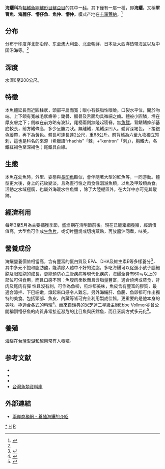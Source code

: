 {{Speciesbox
| taxon = Rachycentron canadum
| name = 海鱺
| image = cobia.jpg
| status = LC
| status_system = IUCN3.1
| binomial_authority = [[Carolus_Linnaeus|Linnaeus]], 1766
| synonyms = *''Gasterosteus canadus'', Linnaeus, 1766
*''Elacate canada'', Linnaeus, 1766
*''Rachicentron canadum'', Linnaeus, 1766
*''Rachycentrodon canadum'', Linnaeus, 1766
*''Scomber niger'', Bloch, 1793
*''Apolectus niger'', Bloch, 1793
*''Naucrates niger'', Bloch, 1793
*''Centronotus gardenii'', Lacepède, 1801
*''Centronotus spinosus'', Mitchill, 1815
*''Rachycentron typus'', Kaup, 1826
*''Elacate motta'', Cuvier, 1829
*''Elacate bivittata'', Cuvier, 1832
}}

'''海鱺科'''為[[輻鰭魚綱|輻鰭魚綱]][[鱸形目|鱸形目]][[鱸亞目|鱸亞目]]的其中一[[科|科]]，其下僅有一屬一種，即'''海鱺'''，又稱'''軍曹魚'''、'''海麗仔'''、'''懵仔魚'''、'''魚仲'''、'''懵仲'''。模式产地在[[Carolina|卡羅萊納]]。<ref name='id7352'>{{cite web| url =http://www.bioinfo.cn/db05/BjdwSpecies.php?action=view&id=7352| title =军曹鱼| work =《中国动物物种编目数据库》| publisher =中国科学院微生物研究所| author =中国科学院动物研究所| accessdate =2009-04-16| deadurl =yes| archiveurl =https://web.archive.org/web/20160305043258/http://www.bioinfo.cn/db05/BjdwSpecies.php?action=view&id=7352| archivedate =2016-03-05}}</ref>

== 分布 ==
分布于印度洋北部沿岸、东至澳大利亚、北至朝鲜、日本及大西洋热带海区以及中国沿海等。<ref name='id7352'/>

== 深度 ==
水深0至200公尺。

== 特徵 ==
本魚體延長而近圓柱狀，頭部平扁而寬；眼小有狹脂性眼瞼。口裂水平位，開於吻端。上下頜有寬絨毛狀齒帶；鋤骨、腭骨及舌面均具微細之齒。體被小圓鱗，埋在厚皮膚之下；側線在前方略有波狀，尾柄兩側無隆起稜脊。無[[魚鰾|魚鰾]]。背鰭鰭條部基底較長，前方鰭條高，多少呈鐮刀狀。無離鰭，尾鰭深凹入。體背深褐色，下接銀色縱帶，再下為黃色。體長可達長達2公尺，重68公斤。前背鰭為六至九枚獨立短刺，這也是科名的來源（希臘語“rhachis”「棘」+“kentron”「刺」），胸鰭大，各鰭紅褐色至深褐色；尾鰭具白緣。

== 生態 ==
本魚在幼魚時，外型、姿態與[[長印魚|長印魚]]酷似，會伴隨著大型的魟魚等，一同游動。體型更大後，身上的花紋變淡，且為晝行性之肉食性洄游魚類，以魚及甲殼類為食。活動之水域極廣，也屬外海暖水性魚類
，除了大陸棚區外，在大洋中亦可見其蹤跡。

== 經濟利用 ==
每年3至5月為主要捕獲季節，盛漁期在清明節前後。現在已能箱網養殖，經濟價值高，大型魚可作成[[生魚片|生魚片]]，或切片鹽燒或切塊蒸熟，再放醬油同煮，味美。

== 營養成份 ==
海鱺營養價值相當高，含有豐富的蛋白質及 EPA、DHA及維生素E等多樣養分<ref>{{Cite web |url=http://nutri1.tmu.edu.tw/networks/newpage87.htm |title=海鱺 - 營養美麗小尖兵 |access-date=2015-01-02 |archive-date=2020-11-08 |archive-url=https://web.archive.org/web/20201108170454/http://nutri1.tmu.edu.tw/networks/newpage87.htm |dead-url=no }}</ref>，其中多元不飽和脂肪酸，能清除人體中不好的油脂，多吃海鱺可以促進小孩子腦細胞及眼細胞的成長，更能預防心血管疾病等現代化疾病，海鱺全身有60﹪以上的部位可供食用，而且口感不同：魚腹肉柔軟而且含脂量豐富，適合燒烤或蒸食，背肉及尾肉有彈 性且沒有刺，可作為魚柳，煎炒都美味，魚皮含有豐富的膠質，最適合涼拌、下巴細嫩，燉起來口感令人難忘，另外海鱺肝、魚腸、魚卵都可作出獨特的美食。包括頭部、魚皮、內藏等皆可完全利用製成佳餚，更重要的是他本身的美味，極適合各式的料理<ref>{{Cite web |url=http://ph.twefish.com.tw/_pg/ContentsManage/contentManage005.asp?UnitsManageID=4&ItemCount=1&GroupManageID=2 |title=特色漁產養殖介紹-認識海鱺 |access-date=2015-01-02 |archive-url=https://web.archive.org/web/20120508220433/http://ph.twefish.com.tw/_pg/ContentsManage/contentManage005.asp?UnitsManageID=4&ItemCount=1&GroupManageID=2 |archive-date=2012-05-08 |dead-url=yes }}</ref>。而來自瑞典的米芝蓮二星級主廚Ebbe Vollmer亦曾公開稱讚懵仔魚的肉質非常接近瀕危的比目魚與灰鱈魚，而且烹調方式多元化<ref>{{Cite web |url=https://bkb.mpweekly.com/cu0003/20180326-69659 |title=懵仔魚不「懵」　中外廚師都一致推介的美味海魚 |access-date=2018-04-13 |archive-url=https://web.archive.org/web/20180413125311/https://bkb.mpweekly.com/cu0003/20180326-69659 |archive-date=2018-04-13 |dead-url=yes }}</ref>。

== 養殖 ==
海鱺在[[台灣|台灣]][[澎湖|澎湖]]和[[越南|越南]]常有人養殖。

== 参考文献 ==
{{reflist}}
* {{ITIS|ID=168566|taxon=Rachycentron canadum|year=2006|date=30 January}}
* {{FishBase_species|genus=Rachycentron|species=canadum|year=2005|month=10}}
* {{FishBase_family|family=Rachycentridae|year=2005|month=May}}
* [http://fishdb.sinica.edu.tw/ 台灣魚類資料庫] {{Wayback|url=http://fishdb.sinica.edu.tw/ |date=20080410000437 }}

== 外部連結 ==
* [http://www.aptcm.com/apagri/16.nsf/ByUNID/9335D529CDF6A65B482570F50012FDF9 兩岸商務網 - 養殖海鱺的介紹] {{Wayback|url=http://www.aptcm.com/apagri/16.nsf/ByUNID/9335D529CDF6A65B482570F50012FDF9 |date=20210220211727 }}
{{Taxonbar|from=Q833940}}

[[Category:海鱺科|*]]
[[Category:食用鱼|H]]
[[Category:1766年描述的鱼类|R]]